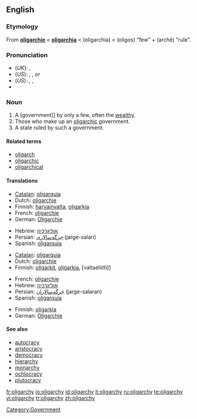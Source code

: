 ==English==

===Etymology===
From {{F.}} '''[[oligarchie#French|oligarchie]]''' < {{L.}} '''[[oligarchia#Latin|oligarchia]]''' < {{AGr.}} '''{{polytonic|[[ὀλιγαρχία]]}}''' (oligarchia) < '''{{polytonic|[[ὀλίγος]]}}''' (oligos) "few" + '''{{polytonic|[[ἀρχή]]}}''' (archē) "rule".

===Pronunciation===
*(''UK''): {{IPA|/ˈɒlɪɡɑːki/}}, {{SAMPA|/"QlIgA:ki/}}
*(''US''): {{AHD|älʹĭ-gär'kē}}, {{IPA|/ˈɑːlɪˌɡɑrki/}}, {{SAMPA|/"A:lI%gArki/}} ''or'' 
*(''US''): {{AHD|ōlʹĭ-gär'kē}}, {{IPA|/ˈoʊlɪˌɡɑrki/}}, {{SAMPA|/"oUlI%gArki/}}
*{{audio|en-uk-oligarchy.ogg|Audio (UK)}}

===Noun===
{{wikipedia}}
{{en-noun|oligarch|ies}}

# A [government]] by only a few, often the [[wealthy]].
# Those who make up an [[oligarchic]] government.
# A state ruled by such a government.

====Related terms====
*[[oligarch]]
*[[oligarchic]]
*[[oligarchical]]

====Translations====
{{trans-top|Government by only a few}}
*[[Catalan]]: [[oligarquia]] {{f}}
*Dutch: [[oligarchie#Dutch|oligarchie]] {{f}}
*Finnish: [[harvainvalta]], [[oligarkia]]
*French: [[oligarchie#French|oligarchie]] {{f}}
*German: [[Oligarchie]] {{f}}
{{trans-mid}}
*Hebrew: [[אוליגרכיה]] {{f}}
*Persian: [[جرگه‌سالاری]] (jarge-salari)
*Spanish: [[oligarquía]] {{f}}
{{trans-bottom}}

{{trans-top|Those who make up an oligarchic government}}
*[[Catalan]]: [[oligarquia]] {{f}}
*Dutch: [[oligarchie#Dutch|oligarchie]] {{f}}
*Finnish: [[oligarkki|oligarkit]], [[oligarkia]], [valtaeliitti]]
{{trans-mid}}
*French: [[oligarchie#French|oligarchie]] {{f}}
*Hebrew: [[אוליגרכיה]] {{f}}
*Persian: [[جرگه‌سالاران]] (jarge-salaran)
*Spanish: [[oligarquía]] {{f}}
{{trans-bottom}}

{{trans-top|State ruled by such a government}}
*Finnish: [[oligarkia]]
*German: [[Oligarchie]] {{f}}
{{trans-mid}}
{{trans-bottom}}

====See also====
*[[autocracy]]
*[[aristocracy]]
*[[democracy]]
*[[hierarchy]]
*[[monarchy]]
*[[ochlocracy]]
*[[plutocracy]]

[[Category:Government]]

[[fr:oligarchy]]
[[io:oligarchy]]
[[id:oligarchy]]
[[it:oligarchy]]
[[ru:oligarchy]]
[[te:oligarchy]]
[[vi:oligarchy]]
[[tr:oligarchy]]
[[zh:oligarchy]]